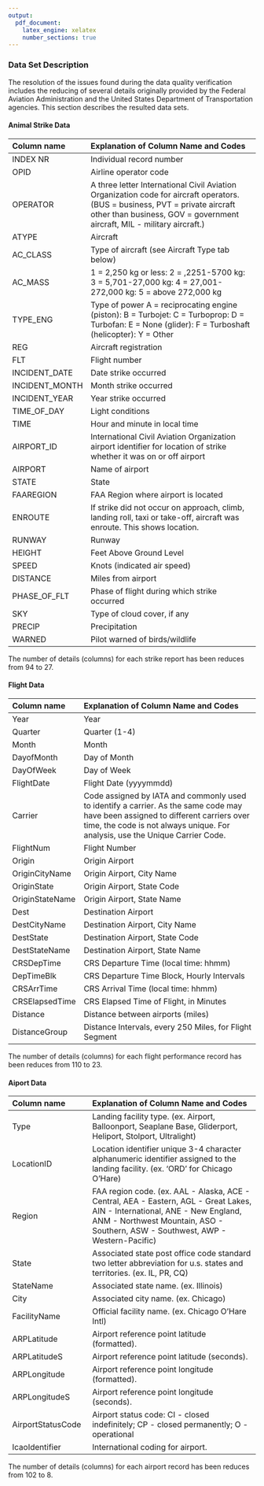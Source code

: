 ```yaml
---
output:
  pdf_document:
    latex_engine: xelatex
    number_sections: true
---
```


### Data Set Description

The resolution of the issues found during the data quality verification includes the reducing of several details originally provided by the Federal Aviation Administration and the United States Department of Transportation agencies. This section describes the resulted data sets.

#### Animal Strike Data

| Column name         | Explanation of Column Name and Codes          |
|:--------------------|:----------------------------------------------|
|INDEX NR|Individual record number|
|OPID|Airline operator code|
|OPERATOR|A three letter International Civil Aviation Organization code for aircraft operators. (BUS = business, PVT = private aircraft other than business, GOV = government aircraft, MIL - military aircraft.)|
|ATYPE|Aircraft|
|AC_CLASS|Type of aircraft (see Aircraft Type tab below)|
|AC_MASS|1 = 2,250 kg or less: 2 = ,2251-5700 kg: 3 = 5,701-27,000 kg: 4 = 27,001-272,000 kg: 5 = above 272,000 kg|
|TYPE_ENG|Type of power A = reciprocating engine (piston): B = Turbojet: C = Turboprop: D = Turbofan: E = None (glider): F = Turboshaft (helicopter): Y = Other|
|REG|Aircraft registration|
|FLT|Flight number|
|INCIDENT_DATE|Date strike occurred|
|INCIDENT_MONTH|Month strike occurred|
|INCIDENT_YEAR|Year strike occurred|
|TIME_OF_DAY|Light conditions|
|TIME|Hour and minute in local time|
|AIRPORT_ID|International Civil Aviation Organization airport identifier for location of strike whether it was on or off airport|
|AIRPORT|Name of airport|
|STATE|State|
|FAAREGION|FAA Region where airport is located|
|ENROUTE|If strike did not occur on approach, climb, landing roll, taxi or take-off, aircraft was enroute. This shows location.|
|RUNWAY|Runway|
|HEIGHT|Feet Above Ground Level|
|SPEED|Knots (indicated air speed)|
|DISTANCE|Miles from airport|
|PHASE_OF_FLT|Phase of flight during which strike occurred|
|SKY|Type of cloud cover, if any|
|PRECIP|Precipitation|
|WARNED|Pilot warned of birds/wildlife|

The number of details (columns) for each strike report has been reduces from 94 to 27.


#### Flight Data

| Column name     | Explanation of Column Name and Codes              |
|:----------------|:--------------------------------------------------|
|Year|Year|
|Quarter|Quarter (1-4)|
|Month|Month|
|DayofMonth|Day of Month|
|DayOfWeek|Day of Week|
|FlightDate|Flight Date (yyyymmdd)|
|Carrier|Code assigned by IATA and commonly used to identify a carrier. As the same code may have been assigned to different carriers over time, the code is not always unique. For analysis, use the Unique Carrier Code.|
|FlightNum|Flight Number|
|Origin|Origin Airport|
|OriginCityName|Origin Airport, City Name|
|OriginState|Origin Airport, State Code|
|OriginStateName|Origin Airport, State Name|
|Dest|Destination Airport|
|DestCityName|Destination Airport, City Name|
|DestState|Destination Airport, State Code|
|DestStateName|Destination Airport, State Name|
|CRSDepTime|CRS Departure Time (local time: hhmm)|
|DepTimeBlk|CRS Departure Time Block, Hourly Intervals|
|CRSArrTime|CRS Arrival Time (local time: hhmm)|
|CRSElapsedTime|CRS Elapsed Time of Flight, in Minutes|
|Distance|Distance between airports (miles)|
|DistanceGroup|Distance Intervals, every 250 Miles, for Flight Segment|

The number of details (columns) for each flight performance record has been reduces from 110 to 23.

#### Aiport Data

| Column name          | Explanation of Column Name and Codes         |
|:---------------------|:---------------------------------------------|
|Type|Landing facility type. (ex. Airport, Balloonport, Seaplane Base, Gliderport, Heliport, Stolport, Ultralight)|
|LocationID|Location identifier unique 3-4 character alphanumeric identifier assigned to the landing facility. (ex. 'ORD' for Chicago O'Hare)|
|Region|FAA region code. (ex. AAL - Alaska, ACE - Central, AEA - Eastern, AGL - Great Lakes, AIN - International, ANE - New England, ANM - Northwest Mountain, ASO - Southern, ASW - Southwest, AWP - Western-Pacific)|
|State|Associated state post office code standard two letter abbreviation for u.s. states and territories. (ex. IL, PR, CQ)|
|StateName|Associated state name. (ex. Illinois)|
|City|Associated city name. (ex. Chicago)|
|FacilityName|Official facility name. (ex. Chicago O'Hare Intl)|
|ARPLatitude|Airport reference point latitude (formatted).|
|ARPLatitudeS|Airport reference point latitude (seconds).|
|ARPLongitude|Airport reference point longitude (formatted).|
|ARPLongitudeS|Airport reference point longitude (seconds).|
|AirportStatusCode|Airport status code: CI - closed indefinitely; CP - closed permanently; O - operational|
|IcaoIdentifier|International coding for airport.|

The number of details (columns) for each airport record has been reduces from 102 to 8.
